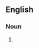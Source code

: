==English==

===Noun===
{{head|en|noun plural form|head=[[primary]] [[colour]]s}}

# {{plural of|primary colour|lang=en}}